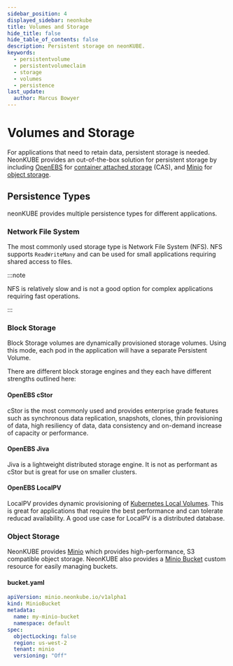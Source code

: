 ---
sidebar_position: 4
displayed_sidebar: neonkube
title: Volumes and Storage
hide_title: false
hide_table_of_contents: false
description: Persistent storage on neonKUBE.
keywords:
  - persistentvolume
  - persistentvolumeclaim
  - storage
  - volumes
  - persistence
last_update:
  author: Marcus Bowyer
---


# Volumes and Storage

For applications that need to retain data, persistent storage is needed. NeonKUBE provides an out-of-the-box solution for persistent storage
by including [OpenEBS](https://openebs.io/) for [container attached storage](https://openebs.io/docs/concepts/cas) (CAS), and
[Minio](https://min.io/) for [object storage](https://blog.min.io/object-storage-what-is-it-all-about/).

## Persistence Types

neonKUBE provides multiple persistence types for different applications.

### Network File System

The most commonly used storage type is Network File System (NFS). NFS supports `ReadWriteMany` and can be used for small applications requiring
shared access to files.

:::note

NFS is relatively slow and is not a good option for complex applications requiring fast operations.

:::

<div className="flex w-full justify-center">
  <NfsSvg className="mb-4 h-auto w-full max-w-2xl object-center" />
</div>

### Block Storage

Block Storage volumes are dynamically provisioned storage volumes. Using this mode, each pod in the application will have a separate Persistent Volume.

<div className="flex w-full justify-center">
  <BlockSvg className="mb-4 h-auto w-full max-w-2xl object-center" />
</div>

There are different block storage engines and they each have different strengths
outlined here:

#### OpenEBS cStor

cStor is the most commonly used and provides enterprise grade features such as synchronous data replication, snapshots, clones,
thin provisioning of data, high resiliency of data, data consistency and on-demand increase of capacity or performance.

#### OpenEBS Jiva

Jiva is a lightweight distributed storage engine. It is not as performant as cStor but is great for use on smaller clusters.

#### OpenEBS LocalPV

LocalPV provides dynamic provisioning of [Kubernetes Local Volumes](https://kubernetes.io/docs/concepts/storage/volumes/#local).
This is great for applications that require the best performance and can tolerate reducad availability. A good use case for LocalPV
is a distributed database.

### Object Storage

NeonKUBE provides [Minio](https://min.io/) which provides high-performance, S3 compatible object storage. NeonKUBE also provides
a [Minio Bucket](https://api-docs.neonforge.com/neonkube/api/Neon.Kube.Resources.Minio.V1MinioBucket.html) custom resource for
easily managing buckets.

#### bucket.yaml

```yaml
apiVersion: minio.neonkube.io/v1alpha1
kind: MinioBucket
metadata:
  name: my-minio-bucket
  namespace: default
spec:
  objectLocking: false
  region: us-west-2
  tenant: minio
  versioning: "Off"
```

